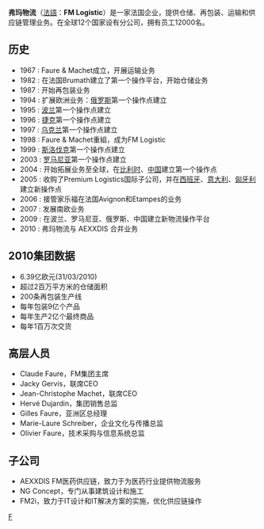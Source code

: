 {{Infobox Company
|company_name = 弗玛物流
|company_logo =  
|company_type =  
|company_slogan =  
|foundation = 1967 
|location =  
|key_people = Claude Faure, Edmond Faure and Jean-Marie Machet
|industry= 仓储，再包装，运输，供应链管理  
|revenue= 6.39亿 欧元(31/03/2010)
|market cap = 
|operating_income =
|net_income = 
|assets = 
|equity = 
|num_employees = 12 000
|market_value = 
|products =
|subsid = NG Concept, FM2i, AEXXDIS FM Health Supply Chain
|homepage = [http://www.fmlogistic.com/]
}}
'''弗玛物流'''（[[法語|法語]]：'''FM Logistic'''）是一家法国企业，提供仓储、再包装、运输和供应链管理业务。在全球12个国家设有分公司，拥有员工12000名。

== 历史==
* 1967 : Faure & Machet成立，开展运输业务
* 1982 : 在法国Brumath建立了第一个操作平台，开始仓储业务
* 1987 : 开始再包装业务
* 1994 : 扩展欧洲业务：[[俄罗斯|俄罗斯]]第一个操作点建立
* 1995 : [[波兰|波兰]]第一个操作点建立
* 1996 : [[捷克|捷克]]第一个操作点建立
* 1997 : [[乌克兰|乌克兰]]第一个操作点建立
* 1998 : Faure & Machet重組，成为FM Logistic
* 1999 : [[斯洛伐克|斯洛伐克]]第一个操作点建立
* 2003 : [[罗马尼亚|罗马尼亚]]第一个操作点建立
* 2004 : 开始拓展业务至全球，在[[比利时|比利时]]、[[中国|中国]]建立第一个操作点
* 2005 : 收购了Premium Logistics国际子公司，并在[[西班牙|西班牙]]、[[意大利|意大利]]、[[匈牙利|匈牙利]]建立新操作点
* 2006 : 接管家乐福在法国Avignon和Etampes的业务
* 2007 : 发展南欧业务
* 2009 : 在波兰、罗马尼亚、俄罗斯、中国建立新物流操作平台
* 2010 : 弗玛物流与 AEXXDIS 合并业务

== 2010集团数据 ==
* 6.39亿欧元(31/03/2010)
* 超过2百万平方米的仓储面积
* 200条再包装生产线
* 每年包装9亿个产品
* 每年生产2亿个最终商品
* 每年1百万次交货

== 高层人员 ==
* Claude Faure，FM集团主席
* Jacky Gervis，联席CEO 
* Jean-Christophe Machet，联席CEO
* Hervé Dujardin，集团销售总监
* Gilles Faure，亚洲区总经理
* Marie-Laure Schreiber，企业文化与传播总监
* Olivier Faure，技术采购与信息系统总监

== 子公司 ==
* AEXXDIS FM医药供应链，致力于为医药行业提供物流服务
* NG Concept，专门从事建筑设计和施工
* FM2i，致力于IT设计和IT解决方案的实施，优化供应链操作


[[Category:法國物流公司|F]]